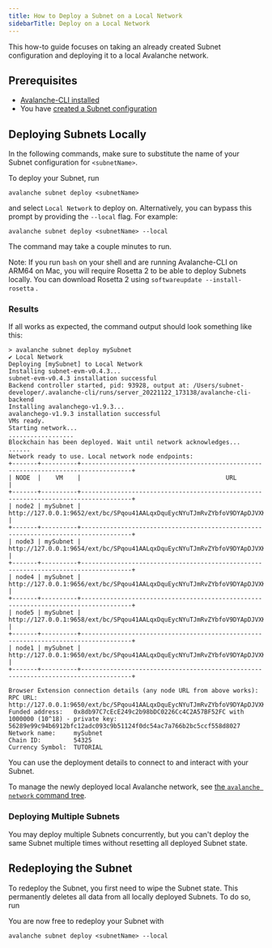 ```yaml
---
title: How to Deploy a Subnet on a Local Network
sidebarTitle: Deploy on a Local Network
---
```

This how-to guide focuses on taking an already created Subnet configuration and deploying it to a local Avalanche network.

Prerequisites[​](#prerequisites "Direct link to heading")
---------------------------------------------------------

*   [Avalanche-CLI installed](/tooling/guides/install-avalanche-cli)
*   You have [created a Subnet configuration](/build/subnets/build-first-subnet#create-your-subnet-configuration)

Deploying Subnets Locally[​](#deploying-subnets-locally "Direct link to heading")
---------------------------------------------------------------------------------

In the following commands, make sure to substitute the name of your Subnet configuration for `<subnetName>`.

To deploy your Subnet, run

`avalanche subnet deploy <subnetName>`

and select `Local Network` to deploy on. Alternatively, you can bypass this prompt by providing the `--local` flag. For example:

`avalanche subnet deploy <subnetName> --local`

The command may take a couple minutes to run.

Note: If you run `bash` on your shell and are running Avalanche-CLI on ARM64 on Mac, you will require Rosetta 2 to be able to deploy Subnets locally. You can download Rosetta 2 using `softwareupdate --install-rosetta` .

### Results[​](#results "Direct link to heading")

If all works as expected, the command output should look something like this:

```
> avalanche subnet deploy mySubnet
✔ Local Network
Deploying [mySubnet] to Local Network
Installing subnet-evm-v0.4.3...
subnet-evm-v0.4.3 installation successful
Backend controller started, pid: 93928, output at: /Users/subnet-developer/.avalanche-cli/runs/server_20221122_173138/avalanche-cli-backend
Installing avalanchego-v1.9.3...
avalanchego-v1.9.3 installation successful
VMs ready.
Starting network...
..................
Blockchain has been deployed. Wait until network acknowledges...
......
Network ready to use. Local network node endpoints:
+-------+----------+------------------------------------------------------------------------------------+
| NODE  |    VM    |                                        URL                                         |
+-------+----------+------------------------------------------------------------------------------------+
| node2 | mySubnet | http://127.0.0.1:9652/ext/bc/SPqou41AALqxDquEycNYuTJmRvZYbfoV9DYApDJVXKXuwVFPz/rpc |
+-------+----------+------------------------------------------------------------------------------------+
| node3 | mySubnet | http://127.0.0.1:9654/ext/bc/SPqou41AALqxDquEycNYuTJmRvZYbfoV9DYApDJVXKXuwVFPz/rpc |
+-------+----------+------------------------------------------------------------------------------------+
| node4 | mySubnet | http://127.0.0.1:9656/ext/bc/SPqou41AALqxDquEycNYuTJmRvZYbfoV9DYApDJVXKXuwVFPz/rpc |
+-------+----------+------------------------------------------------------------------------------------+
| node5 | mySubnet | http://127.0.0.1:9658/ext/bc/SPqou41AALqxDquEycNYuTJmRvZYbfoV9DYApDJVXKXuwVFPz/rpc |
+-------+----------+------------------------------------------------------------------------------------+
| node1 | mySubnet | http://127.0.0.1:9650/ext/bc/SPqou41AALqxDquEycNYuTJmRvZYbfoV9DYApDJVXKXuwVFPz/rpc |
+-------+----------+------------------------------------------------------------------------------------+

Browser Extension connection details (any node URL from above works):
RPC URL:          http://127.0.0.1:9650/ext/bc/SPqou41AALqxDquEycNYuTJmRvZYbfoV9DYApDJVXKXuwVFPz/rpc
Funded address:   0x8db97C7cEcE249c2b98bDC0226Cc4C2A57BF52FC with 1000000 (10^18) - private key: 56289e99c94b6912bfc12adc093c9b51124f0dc54ac7a766b2bc5ccf558d8027
Network name:     mySubnet
Chain ID:         54325
Currency Symbol:  TUTORIAL
```

You can use the deployment details to connect to and interact with your Subnet.

To manage the newly deployed local Avalanche network, see [the `avalanche network` command tree](/tooling/avalanche-cli#network).

### Deploying Multiple Subnets[​](#deploying-multiple-subnets "Direct link to heading")

You may deploy multiple Subnets concurrently, but you can't deploy the same Subnet multiple times without resetting all deployed Subnet state.

Redeploying the Subnet[​](#redeploying-the-subnet "Direct link to heading")
---------------------------------------------------------------------------

To redeploy the Subnet, you first need to wipe the Subnet state. This permanently deletes all data from all locally deployed Subnets. To do so, run

You are now free to redeploy your Subnet with

```
avalanche subnet deploy <subnetName> --local

```
